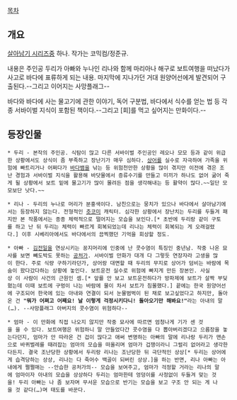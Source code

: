 [[목차]]

== 개요 ==

[[살아남기 시리즈]]중 하나. 작가는 코믹컴/정준규.

내용은 주인공 두리가 아빠와 누나인 리나와 함께 마리아나 해구로 보트여행을 떠났다가 사고로 바다에 표류하게 되는 내용. 마지막에 지나가던 거대 원양어선에게 발견되어 구출된다.--그리고 이어지는 사망플래그--

바다와 바다에 사는 물고기에 관한 이야기, 독어 구분법, 바다에서 식수를 얻는 법 등 각종 서바이벌 지식이 포함된 책이다.--그리고 [회]를 먹고 싶어지는 만화이다.--

== 등장인물 ==
 * 두리 - 본작의 주인공. 식탐이 많고 다른 서바이벌 주인공인 레오나 모모 등과 같이 위급한 상황에서도 상식이 좀 부족하고 장난기가 매우 심하다. [[상어]]를 실수로 자극하여 가족을 위험에 빠트리거나 어쩌다가 [[바다뱀]]을 낚는 등 위험천만한 상황을 많이 겪지만 이전에 겪은 조난 경험과 서바이벌 지식을 활용해 바닷물에서 증류수기를 만들고 미끼가 하나도 없어 굶어 죽게 될 상황에서 보트 밑에 물고기가 많이 몰려든 점을 생각해내는 등 활약이 많다.~~일단 모모보단 낫다.~~

 * 리나 - 두리의 누나로 머리가 분홍색이다. 남친으로는 뭉치가 있으나 바다에서 살아남기에서는 등장하지 않는다. 전형적인 [[츳코미]] 캐릭터. 심각한 상황에서 장난치는 두리를 두들겨 패지만 본 작품에서는 종종 체력적으로 떨어지는 모습을 보인다.[* 초반에 두리랑 같이 구토를 하고 난 뒤 두리는 체력이 빠르게 회복되었는데 리나는 체력이 회복되는 게 오래걸렸다.] 이후 시베리아에서도 바다에서의 끔찍했던 기억을 회상할 정도.

 * 아빠 - [[김전일]]을 연상시키는 꽁지머리에 인중에 난 콧수염이 특징인 중년남. 작중 나온 묘사를 보면 빼도박도 못하는 [[공처가]]. 서바이벌 만화가 대개 다 그렇듯 연장자라 고생을 많이 한다. 주로 식량 구하기라던가, 상어랑 대면할 때 두리의 무지로 상어가 덤비는 바람에 목숨이 왔다갔다하는 상황에 놓인다. 보트운전 실수로 위험에 빠지게 만든 장본인. 사실상 이 사람이 사건의 근원인 셈.[* 앞를 안 보고 보트운전하다가 방파제에 보트가 살짝 부딪혔는데 이때 보트에 구멍이 나는 바람에 물이 차서 보트가 침몰했다.] 끝에는 한국 원양어선에 구조되어 한국에 있는 아내와 연결이 되서 눈물범벅이 된 채로 보고싶었다고 하지만, 돌아온 건 '''"뭐가 어쩌고 어째요! 날 이렇게 걱정시키다니! 돌아오기만 해봐요!"'''라는 아내의 말(…). --사망플래그 아버지의 콧수염이 위험하다--

 * 엄마 - 이 만화에 직접 나오지 않지만 작중 묘사에 따르면 엄청나게 기가 센 것을 을 수 있다. 보트여행은 위험하니 말 안들었다간 콧수염을 다 뽑아버리겠다고 으름장을 놓는다던지, 엄마가 안 따라온 건 겁이 많다고 애써 변명하는 아빠의 말에 리나랑 두리가 맨손으로 바퀴벌레를 때려잡는 엄마의 모습을 떠올리며 엄마가 겁쟁이라니 그럴리 없어라고 생각한다든지. 결국 조난당한 상황에서 두리랑 리나는 조난당한 뒤 극단적인 상상[* 두리는 상어에게 습격당하는 상상, 리나는 다 죽어수 백골이 되버린 상상.]을 하는 반면, 리나 아빠는 아내에게 쩔쩔매는 --안습한 공처가의-- 모습을 보여주고, 엄마가 걱정할 거라는 리나의 말에 엄마이자 아내의 모습을 상상하다 두리는 엄마한테 엉덩이를 사정없이 두들겨 맞는 것을! 두리 아빠는 나 좀 보자며 무서운 모습으로 반기는 모습을 보고 구조 안 되는 게 나을 것 같다(…)며 태도를 바꾼다.
